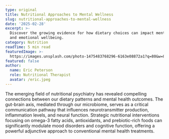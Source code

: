 ```yaml
---
type: original
title: Nutritional Approaches to Mental Wellness
slug: nutritional-approaches-to-mental-wellness
date: '2025-02-28'
excerpt: >-
  Discover the growing evidence for how dietary choices can impact mental health
  and emotional wellbeing.
category: Nutrition
readTime: 5 min read
featuredImage: >-
  https://images.unsplash.com/photo-1475483768296-6163e08872a1?q=80&w=800&auto=format&fit=crop
featured: false
author:
  name: Eric Peterson
  role: Nutritional Therapist
  avatar: /eric.jpeg
---
```

The emerging field of nutritional psychiatry has revealed compelling connections between our dietary patterns and mental health outcomes. The gut-brain axis, mediated through our microbiome, serves as a critical communication pathway that influences neurotransmitter production, inflammation levels, and neural function. Strategic nutritional interventions focusing on omega-3 fatty acids, antioxidants, and prebiotic-rich foods can significantly modulate mood disorders and cognitive function, offering a powerful adjunctive approach to conventional mental health treatments.
